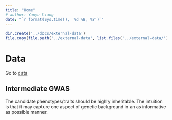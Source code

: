 ```yaml
---
title: "Home"
# author: Yanyu Liang
date: "`r format(Sys.time(), '%d %B, %Y')`"
---
```


```r
dir.create('../docs/external-data')
file.copy(file.path('../external-data', list.files('../external-data/')), file.path("../docs/external-data/", list.files('../external-data/')), overwrite = TRUE)
```

# Data

Go to [data](data.html)

## Intermediate GWAS

The candidate phenotypes/traits should be highly inheritable. The intuition is that it may capture one aspect of genetic background in an as informative as possible manner.

